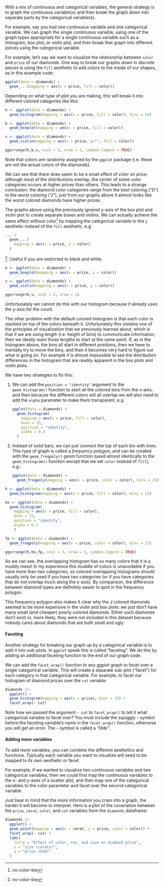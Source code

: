 With a mix of continuous and categorical variables, the general strategy is to graph the continuous variable(s) and then break the graph down into separate parts by the categorical variable(s).

For example, say you had one continuous variable and one categorical variable. We can graph the single continuous variable, using one of the graph types appropriate for a single continuous variable such as a histogram, box plot, or violin plot, and then break that graph into different pieces using the categorical variable.

For example, let's say we want to visualize the relationship between `color` and `price` of our diamonds. One way to break our graphs down in discrete pieces is using the `fill` aesthetic to add colors to the inside of our shapes, as in this example code:

```r
ggplot(data = diamonds) +
  geom_...(mapping = aes(x = price, fill = color))
```

Depending on what type of plot you are making, this will break it into different colored categories like this:

```r
h <- ggplot(data = diamonds) +
  geom_histogram(mapping = aes(x = price, fill = color), bins = 15)

b <- ggplot(data = diamonds) +
  geom_boxplot(mapping = aes(x = price, fill = color))

v <- ggplot(data = diamonds) +
  geom_violin(mapping = aes(x = price, y="", fill = color))

ggarrange(h,b,v, ncol = 3, nrow = 1, common.legend = TRUE)
```

Note that colors are randomly assigned by the `ggplot` package (i.e. these are not the actual colors of the diamonds). 

We can see that there does seem to be a small effect of color on price: although most of the distributions overlap, the center of some color categories occurs at higher prices than others. This leads to a strange conclusion: the diamond color categories range from the best coloring ("D") to the worst coloring ("J"), just from our graphs above it almost looks like the worst colored diamonds have higher prices.

The graphs above using the previously ignored y-axis of the box plot and violin plot to create separate boxes and violins. We can actually achieve the same effect without color^[no-color-bw] by mapping the categorical variable to the `y` aesthetic instead of the `fill` aesthetic, e.g.

```r
... +
  geom_...(
    mapping = aes(x = price, y = color)
  )
```

^[no-color-bw]: Useful if you are restricted to black and white.

```r
b <- ggplot(data = diamonds) +
  geom_boxplot(mapping = aes(x = price, y = color))

v <- ggplot(data = diamonds) +
  geom_violin(mapping = aes(x = price, y = color))

ggarrange(b,v, ncol = 2, nrow = 1)
```

Unfortunately we cannot do this with our histogram because it already uses the y-axis for the count. 

The other problem with the default colored histogram is that each color is stacked on top of the colors beneath it. Unfortunately this violates one of the principles of visualization that we previously learned about, which is that if we are using length (i.e. height of bins) to communicate information, then we ideally want those lengths to start at the same point. If, as in the histogram above, the bins all start in different positions, then we have to mentally try to move the bins, and then it becomes very hard to figure out what is going on. For example it is almost impossible to see the distribution differences in the histogram that are readily apparent in the box plots and violin plots.

We have two strategies to fix this:

1. We can add the `position = "identity"` argument to the `geom_histogram()` function to start all the colored bins from the x-axis, and then because the different colors will all overlap we will also need to add the `alpha` parameter to make them transparent, e.g.

   <!-- TODO:
   explain alpha? or reference back to ggplot chapter?
   -->

   ```r
   ggplot(data = diamonds) +
     geom_histogram(
       mapping = aes(x = price, fill = color),
       bins = 15,
       position = "identity",
       alpha = 0.3
     )
   ```

2. Instead of solid bars, we can just connect the top of each bin with lines. This type of graph is called a *frequency polygon*, and can be created with the `geom_freqpoly()` geom function (used almost identically to the `geom_histogram()` function except that we set `color` instead of `fill`), e.g.:

   ```r
   ggplot(data = diamonds) +
     geom_freqpoly(mapping = aes(x = price, color = color), bins = 15)
   ```

```r
h <- ggplot(data = diamonds) +
  geom_histogram(mapping = aes(x = price, fill = color), bins = 15)

ho <- ggplot(data = diamonds) +
  geom_histogram(
    mapping = aes(x = price, fill = color), 
    bins = 15,
    position = "identity",
    alpha = 0.3
    )

fp <- ggplot(data = diamonds) +
  geom_freqpoly(mapping = aes(x = price, color = color), bins = 15)

ggarrange(h,ho,fp, ncol = 3, nrow = 1, common.legend = TRUE)
```

As we can see, the overlapping histogram has so many colors that it is a muddy mess! In my experience this muddle of colors is unavoidable if you have more than two categories, so colored overlapping histograms should usually only be used if you have two categories (or if you have categories that do not overlap much along the x-axis). By comparison, the difference between diamond types are definitely easier to spot in the frequency polygon.

This frequency polygon also makes it clear why the *J* colored diamonds seemed to be more expensive in the violin and box plots: we just don't have many small (and cheaper) poorly colored diamonds. Either such diamonds don't exist or, more likely, they were not included in this dataset because nobody cares about diamonds that are both small and ugly.

#### Faceting

Another strategy for breaking our graph up by a categorical variable is to split it into sub-plots. In `ggplot` speak this is called "faceting". We do this by adding an additional faceting function to the end of our graph code.

We can add the `facet_wrap()` function to any ggplot graph to facet over a single categorical variable. This will create a separate sub-plot ("facet") for each category in that categorical variable. For example, to facet our histogram of diamond prices over the `cut` variable:

```r
diamonds |>
  ggplot() +
  geom_histogram(mapping = aes(x = price), bins = 15) +
  facet_wrap(~ cut)
```

Note how we passed the argument `~ cut` to `facet_wrap()` to tell it what categorical variable to facet over? You must include the squiggly `~` symbol before the faceting variable's name in the `facet_wrap()` function, otherwise you will get an error. The `~` symbol is called a *"tilde"*.

#### Adding more variables

To add more variables, you can combine the different aesthetics and functions. Typically each variable you want to visualize will need to be mapped to its own aesthetic or facet.

For example, if we wanted to visualize two continuous variables and two categorical variables, then we could first map the continuous variables to the x- and y-axes of a scatter plot, and then map one of the categorical variables to the color parameter and facet over the second categorical variable.

Just bear in mind that the more information you cram into a graph, the harder it will become to interpret. Here is a plot of the covariation between the `price`, `carat`, `color`, and `cut` variables from the `diamonds` dataframe:

```r
diamonds |>
  ggplot() +
  geom_point(mapping = aes(x = carat, y = price, color = color)) +
  facet_wrap(~ cut) +
  labs(
    title = "Effect of color, cut, and size on diamond price",
    x = "size (carats)",
    y = "price (USD)"
  )
```

